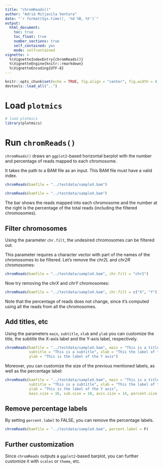 ```yaml
---
title: "chromReads()"
author: "Adrià Mitjavila Ventura"
date: "`r format(Sys.time(), '%d %B, %Y')`"
output:
  html_document:
    toc: true
    toc_float: true
    number_sections: true
    self_contained: yes
    mode: selfcontained
vignette: >
  %\VignetteIndexEntry{chromReads()}
  %\VignetteEngine{knitr::rmarkdown}
  %\VignetteEncoding{UTF-8}
---
```


```r
knitr::opts_chunk$set(echo = TRUE, fig.align = "center", fig.width = 4, fig.height = 4)
devtools::load_all("..")
```

# Load `plotmics`

```r
# load plotmics
library(plotmics)
```

# Run `chromReads()`

`chromReads()` draws an `ggplot2`-based horizontal barplot with the number and percentage of reads mapped to each chromosome. 

It takes the path to a BAM file as an input. This BAM file must have a valid index.

```r
chromReads(bamfile = "../testdata/sampleX.bam")
```

```r
chromReads(bamfile = "../testdata/sampleX.bam")
```

The bar shows the reads mapped into each chromosome and the number at the right is the percentage of the total reads (including the filtered chromosomes).

## Filter chromosomes

Using the parameter `chr.filt`, the undesired chromosomes can be filtered out. 

This parameter requires a character vector with part of the names of the chromosomes to be filtered. Let's remove the *chr2L* and *chr2R* chromosomes:

```r
chromReads(bamfile = "../testdata/sampleX.bam", chr.filt = "chr2")
```

Now try removing the *chrX* and *chrY* chromosomes:

```r
chromReads(bamfile = "../testdata/sampleX.bam", chr.filt = c("X", "Y"))
```

Note that the percentage of reads does not change, since it's computed using all the reads from all the chromosomes.

## Add titles, etc

Using the parameters `main`, `subtitle`, `xlab` and `ylab` you can customize the title, the subtitle the X-axis label and the Y-axis label, respectively. 

```r
chromReads(bamfile = "../testdata/sampleX.bam", main = "This is a title", 
           subtitle = "This is a subtitle", xlab = "This the label of the X axis",
           ylab = "This is the label of the Y axis")
```

Moreover, you can customize the size of the previous mentioned labels, as well as the percentage label:

```r
chromReads(bamfile = "../testdata/sampleX.bam", main = "This is a title", 
           subtitle = "This is a subtitle", xlab = "This the label of the X axis",
           ylab = "This is the label of the Y axis", 
           main.size = 16, sub.size = 10, axis.size = 14, percent.size = 9)
```

## Remove percentage labels

By setting `percent.label` to FALSE, you can remove the percentage labels.

```r
chromReads(bamfile = "../testdata/sampleX.bam", percent.label = F)
```

## Further customization

Since `chromReads` outputs a `ggplot2`-based barplot, you can further customize it with `scales` or `theme`, etc.
